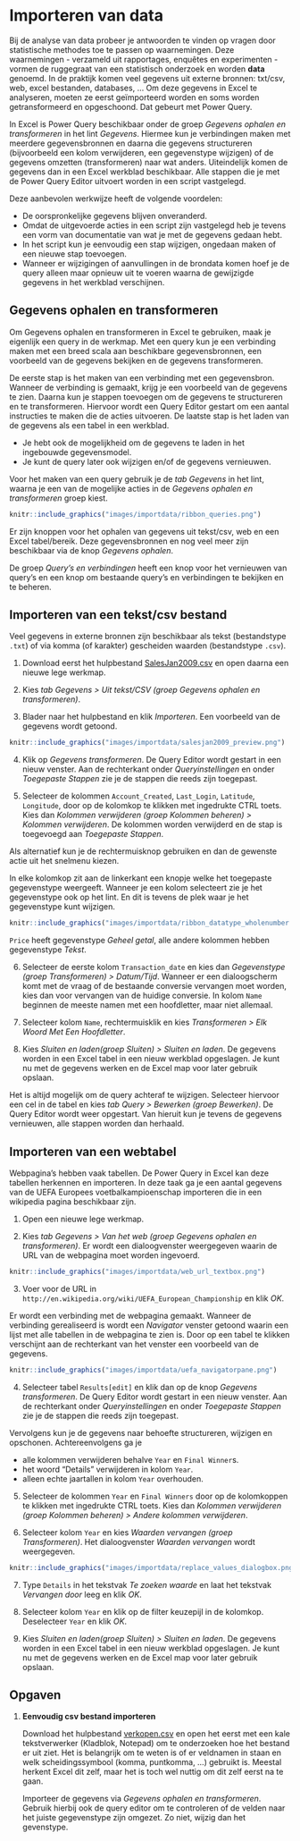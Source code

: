 # Importeren van data {#importdata}

:::{.chapterintro}
Bij de analyse van data probeer je antwoorden te vinden op vragen door statistische methodes toe te passen op waarnemingen. Deze waarnemingen - verzameld uit rapportages, enquêtes en experimenten - vormen de ruggegraat van een statistisch onderzoek en worden **data** genoemd. In de praktijk komen veel gegevens uit externe bronnen: txt/csv, web, excel bestanden, databases, ... Om deze gegevens in Excel te analyseren, moeten ze eerst geïmporteerd worden en soms worden getransformeerd en opgeschoond. Dat gebeurt met Power Query.
:::

In Excel is Power Query beschikbaar onder de groep *Gegevens ophalen en transformeren* in het lint *Gegevens*. Hiermee kun je verbindingen maken met meerdere gegevensbronnen en daarna die gegevens structureren (bijvoorbeeld een kolom verwijderen, een gegevenstype wijzigen) of de gegevens omzetten (transformeren) naar wat anders. Uiteindelijk komen de gegevens dan in een Excel werkblad beschikbaar. Alle stappen die je met de Power Query Editor uitvoert worden in een script vastgelegd.

Deze aanbevolen werkwijze heeft de volgende voordelen:

+ De oorspronkelijke gegevens blijven onveranderd.
+ Omdat de uitgevoerde acties in een script zijn vastgelegd heb je tevens een vorm van documentatie van wat je met de gegevens gedaan hebt.
+ In het script kun je eenvoudig een stap wijzigen, ongedaan maken of een nieuwe stap toevoegen.
+ Wanneer er wijzigingen of aanvullingen in de brondata komen hoef je de query alleen maar opnieuw uit te voeren waarna de gewijzigde gegevens in het werkblad verschijnen.

## Gegevens ophalen en transformeren

Om Gegevens ophalen en transformeren in Excel te gebruiken, maak je eigenlijk een query in de werkmap. Met een query kun je een verbinding maken met een breed scala aan beschikbare gegevensbronnen, een voorbeeld van de gegevens bekijken en de gegevens transformeren.

De eerste stap is het maken van een verbinding met een gegevensbron. Wanneer de verbinding is gemaakt, krijg je een voorbeeld van de gegevens te zien. Daarna kun je stappen toevoegen om de gegevens te structureren en te transformeren. Hiervoor wordt een Query Editor gestart om een aantal instructies te maken die de acties uitvoeren. De laatste stap is het laden van de gegevens als een tabel in een werkblad.

::: {.tip}
+ Je hebt ook de mogelijkheid om de gegevens te laden in het ingebouwde gegevensmodel.
+ Je kunt de query later ook wijzigen en/of de gegevens vernieuwen.
:::

Voor het maken van een query gebruik je de *tab Gegevens* in het lint, waarna je een van de mogelijke acties in de *Gegevens ophalen en transformeren* groep kiest.

```r
knitr::include_graphics("images/importdata/ribbon_queries.png")
```

Er zijn knoppen voor het ophalen van gegevens uit tekst/csv, web en een Excel tabel/bereik. Deze gegevensbronnen en nog veel meer zijn beschikbaar via de knop *Gegevens ophalen*.

De groep *Query's en verbindingen* heeft een knop voor het vernieuwen van query's en een knop om bestaande query's en verbindingen te bekijken en te beheren.

## Importeren van een tekst/csv bestand

Veel gegevens in externe bronnen zijn beschikbaar als tekst (bestandstype `.txt`) of via komma (of karakter) gescheiden waarden (bestandstype `.csv`).

1. Download eerst het hulpbestand [SalesJan2009.csv](data/SalesJan2009.csv) en open daarna een nieuwe lege werkmap.

2. Kies *tab Gegevens > Uit tekst/CSV (groep Gegevens ophalen en transformeren)*.

3. Blader naar het hulpbestand en klik *Importeren*.
Een voorbeeld van de gegevens wordt getoond.

```r
knitr::include_graphics("images/importdata/salesjan2009_preview.png")
```

4. Klik op *Gegevens transformeren*.
De Query Editor wordt gestart in een nieuw venster. Aan de rechterkant onder *Queryinstellingen* en onder *Toegepaste Stappen* zie je de stappen die reeds zijn toegepast.

5. Selecteer de kolommen `Account_Created`, `Last_Login`, `Latitude`, `Longitude`, door op de kolomkop te klikken met ingedrukte CTRL toets. Kies dan *Kolommen verwijderen (groep Kolommen beheren) > Kolommen verwijderen*. De kolommen worden verwijderd en de stap is toegevoegd aan *Toegepaste Stappen*.

::: {.tip}
Als alternatief kun je de rechtermuisknop gebruiken en dan de gewenste actie uit het snelmenu kiezen.
:::

In elke kolomkop zit aan de linkerkant een knopje welke het toegepaste gegevenstype weergeeft. Wanneer je een kolom selecteert zie je het gegevenstype ook op het lint. En dit is tevens de plek waar je het gegevenstype kunt wijzigen.

```r
knitr::include_graphics("images/importdata/ribbon_datatype_wholenumber.png")
```

`Price` heeft gegevenstype *Geheel getal*, alle andere kolommen hebben gegevenstype *Tekst*.

6. Selecteer de eerste kolom `Transaction_date` en kies dan *Gegevenstype (groep Transformeren) > Datum/Tijd*. Wanneer er een dialoogscherm komt met de vraag of de bestaande conversie vervangen moet worden, kies dan voor vervangen van de huidige conversie.
In kolom `Name` beginnen de meeste namen met een hoofdletter, maar niet allemaal.

7. Selecteer kolom `Name`, rechtermuisklik en kies *Transformeren > Elk Woord Met Een Hoofdletter*.

8. Kies *Sluiten en laden(groep Sluiten) > Sluiten en laden*.
De gegevens worden in een Excel tabel in een nieuw werkblad opgeslagen. Je kunt nu met de gegevens werken en de Excel map voor later gebruik opslaan.

::: {.tip}
Het is altijd mogelijk om de query achteraf te wijzigen. Selecteer hiervoor een cel in de tabel en kies *tab Query > Bewerken (groep Bewerken)*. De Query Editor wordt weer opgestart. Van hieruit kun je tevens de gegevens vernieuwen, alle stappen worden dan herhaald.
:::

## Importeren van een webtabel

Webpagina's hebben vaak tabellen. De Power Query in Excel kan deze tabellen herkennen en importeren. In deze taak ga je een aantal gegevens van de UEFA Europees voetbalkampioenschap importeren die in een wikipedia pagina beschikbaar zijn.

1. Open een nieuwe lege werkmap.

2. Kies *tab Gegevens > Van het web (groep Gegevens ophalen en transformeren)*. Er wordt een dialoogvenster weergegeven waarin de URL van de webpagina moet worden ingevoerd.

```r
knitr::include_graphics("images/importdata/web_url_textbox.png")
```

3. Voer voor de URL in `http://en.wikipedia.org/wiki/UEFA_European_Championship` en klik *OK*.

Er wordt een verbinding met de webpagina gemaakt.
Wanneer de verbinding gerealiseerd is wordt een *Navigator* venster getoond waarin een lijst met alle tabellen in de webpagina te zien is. Door op een tabel te klikken verschijnt aan de rechterkant van het venster een voorbeeld van de gegevens.

```r
knitr::include_graphics("images/importdata/uefa_navigatorpane.png")
```

4. Selecteer tabel `Results[edit]` en klik dan op de knop *Gegevens transformeren*.
De Query Editor wordt gestart in een nieuw venster. Aan de rechterkant onder *Queryinstellingen* en onder *Toegepaste Stappen* zie je de stappen die reeds zijn toegepast.

Vervolgens kun je de gegevens naar behoefte structureren, wijzigen en opschonen. Achtereenvolgens ga je

+ alle kolommen verwijderen behalve `Year` en `Final Winner`s.
+ het woord "Details" verwijderen in kolom `Year`.
+ alleen echte jaartallen in kolom `Year` overhouden.

5. Selecteer de kolommen `Year` en `Final Winners` door op de kolomkoppen te klikken met ingedrukte CTRL toets. Kies dan *Kolommen verwijderen (groep Kolommen beheren) > Andere kolommen verwijderen*.

6. Selecteer kolom `Year` en kies *Waarden vervangen (groep Transformeren)*. Het dialoogvenster *Waarden vervangen* wordt weergegeven.


```r
knitr::include_graphics("images/importdata/replace_values_dialogbox.png")
```

7. Type `Details` in het tekstvak *Te zoeken waarde* en laat het tekstvak *Vervangen door* leeg en klik *OK*.

8. Selecteer kolom `Year` en klik op de filter keuzepijl in de kolomkop. Deselecteer `Year` en klik *OK*.

9. Kies *Sluiten en laden(groep Sluiten) > Sluiten en laden*.
De gegevens worden in een Excel tabel in een nieuw werkblad opgeslagen. Je kunt nu met de gegevens werken en de Excel map voor later gebruik opslaan.

## Opgaven {#opg-importdata}

::: {.sectionexercise}
1. **Eenvoudig csv bestand importeren**

    Download het hulpbestand [verkopen.csv](data/verkopen.csv) en open het eerst met een kale tekstverwerker (Kladblok, Notepad) om te onderzoeken hoe het bestand er uit ziet. Het is belangrijk om te weten is of er veldnamen in staan en welk scheidingssymbool (komma, puntkomma, ...) gebruikt is. Meestal herkent Excel dit zelf, maar het is toch wel nuttig om dit zelf eerst na te gaan.

    Importeer de gegevens via *Gegevens ophalen en transformeren*. Gebruik hierbij ook de query editor om te controleren of de velden naar het juiste gegevenstype zijn omgezet. Zo niet, wijzig dan het gevenstype.
:::
